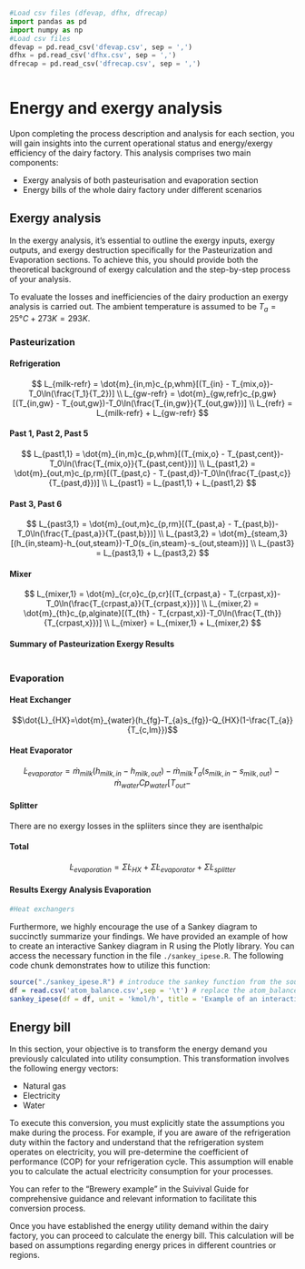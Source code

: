 ```python
#Load csv files (dfevap, dfhx, dfrecap)
import pandas as pd
import numpy as np
#Load csv files
dfevap = pd.read_csv('dfevap.csv', sep = ',')
dfhx = pd.read_csv('dfhx.csv', sep = ',')
dfrecap = pd.read_csv('dfrecap.csv', sep = ',')
```

```python
```
# Energy and exergy analysis

Upon completing the process description and analysis for each section, you will gain insights into the current operational status and energy/exergy efficiency of the dairy factory. This analysis comprises two main components:

- Exergy analysis of both pasteurisation and evaporation section
- Energy bills of the whole dairy factory under different scenarios


## Exergy analysis

In the exergy analysis, it's essential to outline the exergy inputs, exergy outputs, and exergy destruction specifically for the Pasteurization and Evaporation sections. To achieve this, you should provide both the theoretical background of exergy calculation and the step-by-step process of your analysis.

To evaluate the losses and inefficiencies of the dairy production an exergy analysis is carried out. The ambient temperature is assumed to be $T_a = 25°C + 273K = 293K$. 

### Pasteurization

#### Refrigeration

$$
L_{milk-refr} = \dot{m}_{in,m}c_{p,whm}[(T_{in} - T_{mix,o})-T_0\ln(\frac{T_1}{T_2})] \\
L_{gw-refr}  = \dot{m}_{gw,refr}c_{p,gw}[(T_{in,gw} - T_{out,gw})-T_0\ln(\frac{T_{in,gw}}{T_{out,gw}})] \\
L_{refr} = L_{milk-refr} + L_{gw-refr}
$$

#### Past 1, Past 2, Past 5

$$
L_{past1,1}  = \dot{m}_{in,m}c_{p,whm}[(T_{mix,o} - T_{past,cent})-T_0\ln(\frac{T_{mix,o}}{T_{past,cent}})] \\
L_{past1,2}  = \dot{m}_{out,m}c_{p,rm}[(T_{past,c} - T_{past,d})-T_0\ln(\frac{T_{past,c}}{T_{past,d}})] \\
L_{past1} = L_{past1,1} + L_{past1,2}
$$

#### Past 3, Past 6

$$
L_{past3,1}  = \dot{m}_{out,m}c_{p,rm}[(T_{past,a} - T_{past,b})-T_0\ln(\frac{T_{past,a}}{T_{past,b}})] \\
L_{past3,2}  = \dot{m}_{steam,3}[(h_{in,steam}-h_{out,steam})-T_0(s_{in,steam}-s_{out,steam})] \\
L_{past3}  = L_{past3,1} + L_{past3,2}
$$ 

#### Mixer

$$
L_{mixer,1}  = \dot{m}_{cr,o}c_{p,cr}[(T_{crpast,a} - T_{crpast,x})-T_0\ln(\frac{T_{crpast,a}}{T_{crpast,x}})] \\
L_{mixer,2} = \dot{m}_{th}c_{p,alginate}[(T_{th} - T_{crpast,x})-T_0\ln(\frac{T_{th}}{T_{crpast,x}})] \\
L_{mixer} = L_{mixer,1} + L_{mixer,2} 
$$


#### Summary of Pasteurization Exergy Results

```r



```
### Evaporation 

#### Heat Exchanger

$$\dot{L}_{HX}=\dot{m}_{water}(h_{fg}-T_{a}s_{fg})-Q_{HX}(1-\frac{T_{a}}{T_{c,lm}})$$

#### Heat Evaporator

$$\dot{L}_{evaporator}=\dot{m}_{milk}(h_{milk,in}-h_{milk,out})-\dot{m}_{milk}T_{a}(s_{milk,in}-s_{milk,out})-\dot{m}_{water}Cp_{water}[T_{out}-$$

#### Splitter
There are no exergy losses in the spliiters since they are isenthalpic


#### Total

$$\dot{L}_{evaporation}=\Sigma\dot{L}_{HX}+\Sigma\dot{L}_{evaporator}+\Sigma\dot{L}_{splitter}$$


#### Results Exergy Analysis Evaporation

```python

#Heat exchangers

```


Furthermore, we highly encourage the use of a Sankey diagram to succinctly summarize your findings. We have provided an example of how to create an interactive Sankey diagram in R using the Plotly library. You can access the necessary function in the file `./sankey_ipese.R`. The following code chunk demonstrates how to utilize this function:

```r
source("./sankey_ipese.R") # introduce the sankey function from the source file
df = read.csv('atom_balance.csv',sep = '\t') # replace the atom_balance.csv with your exergy analysis results
sankey_ipese(df = df, unit = 'kmol/h', title = 'Example of an interactive Sankey diagram') # replace the unit and title here
```

## Energy bill

In this section, your objective is to transform the energy demand you previously calculated into utility consumption. This transformation involves the following energy vectors:

- Natural gas
- Electricity
- Water

To execute this conversion, you must explicitly state the assumptions you make during the process. For example, if you are aware of the refrigeration duty within the factory and understand that the refrigeration system operates on electricity, you will pre-determine the coefficient of performance (COP) for your refrigeration cycle. This assumption will enable you to calculate the actual electricity consumption for your processes.

You can refer to the "Brewery example" in the Suivival Guide for comprehensive guidance and relevant information to facilitate this conversion process.

Once you have established the energy utility demand within the dairy factory, you can proceed to calculate the energy bill. This calculation will be based on assumptions regarding energy prices in different countries or regions.
